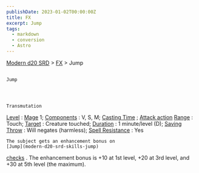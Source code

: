 ```yaml
---
publishDate: 2023-01-02T00:00:00Z
title: FX
excerpt: Jump
tags:
  - markdown
  - conversion
  - Astro
---
```


[Modern d20 SRD](/#modernD20) > [FX](modern-d20-srd-fx-index) > Jump

##

    Jump




    Transmutation

[Level](modern-d20-srd-fx-level)
:
[Mage](modern-d20-srd-classes-advanced-mage)
1;
[Components](modern-d20-srd-fx-components)
: V, S, M;
[Casting Time](modern-d20-srd-fx-casting-time)
;
[Attack action](modern-d20-srd-combat-attack-actions)
[Range](modern-d20-srd-fx-range)
: Touch;
[Target](modern-d20-srd-fx-target)
: Creature touched;
[Duration](modern-d20-srd-fx-duration)
: 1 minute/level (D);
[Saving Throw](modern-d20-srd-basics-saving-throws)
: Will negates (harmless);
[Spell Resistance](modern-d20-srd-special-abilities-spell-resistance)
: Yes

    The subject gets an enhancement bonus on
    [Jump](modern-d20-srd-skills-jump)

[checks](modern-d20-srd-skills-skill-basics-php#skill-check-index)
. The enhancement bonus is +10 at 1st level, +20 at 3rd level, and +30 at 5th level (the maximum).

